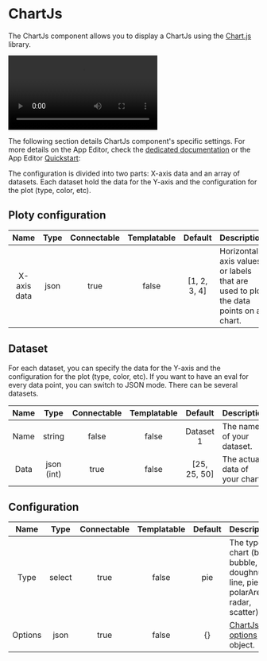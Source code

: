 

# ChartJs

The ChartJs component allows you to display a ChartJs using the [Chart.js](https://www.chartjs.org/) library.

<video
    className="border-2 rounded-xl object-cover w-full h-full dark:border-gray-800"
    autoPlay
    controls
    src="/videos/chartjs.mp4"
    alt="ChartJS"
/>
<br/>

The following section details ChartJs component's specific settings. For more details on the App Editor, check the [dedicated documentation](../0_app_editor/index.mdx) or the App Editor [Quickstart](../../getting_started/7_apps_quickstart/index.mdx):

<div class="grid grid-cols-2 gap-6 mb-4">
    <DocCard
        color="orange"
        title="App Editor Documentation"
        description="The app editor is a low-code builder to create custom User Interfaces with a mix of drag-and-drop and code."
        href="/docs/apps/app_editor"
    />
    <DocCard
        color="orange"
        title="Apps Quickstart"
        description="Learn how to build your first app in a matter of minutes."
        href="/docs/getting_started/apps_quickstart"
    />
</div>

The configuration is divided into two parts: X-axis data and an array of datasets. Each dataset hold the data for the Y-axis and the configuration for the plot (type, color, etc).

## Ploty configuration

|    Name     |    Type     | Connectable | Templatable |       Default        | Description                            |
| :---------: | :---------: | :---------: | :---------: | :------------------: | -------------------------------------- |
| X-axis data | json |    true     |    false    | [1, 2, 3, 4] |  Horizontal axis values or labels that are used to plot the data points on a chart. |

## Dataset

For each dataset, you can specify the data for the Y-axis and the configuration for the plot (type, color, etc). If you want to have an eval for every data point, you can switch to JSON mode. There can be several datasets.

|  Name   |  Type   | Connectable | Templatable | Default | Description                                                                          |
| :-----: | :-----: | :---------: | :---------: | :-----: | ------------------------------------------------------------------------------------ |
|  Name   |  string   |    false    |    false    |   Dataset 1   | The name of your dataset. |
| Data | json (int) |    true     |    false    |  [25, 25, 50]   | The actual data of your chart.  |

## Configuration

|  Name   |  Type   | Connectable | Templatable | Default | Description                                                                          |
| :-----: | :-----: | :---------: | :---------: | :-----: | ------------------------------------------------------------------------------------ |
|  Type   |  select   |    true    |    false    |   pie   | The type of chart (bar, bubble, doughnut, line, pie, polarArea, radar, scatter). |
| Options | json |    true     |    false    |  {}   | [ChartJs options](https://www.chartjs.org/docs/latest/general/options.html) object.  |